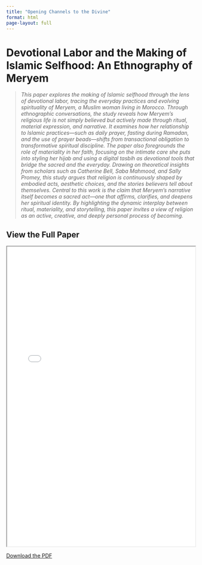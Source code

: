 ```yaml
---
title: "Opening Channels to the Divine"
format: html
page-layout: full
---
```


# Devotional Labor and the Making of Islamic Selfhood: An Ethnography of Meryem

> *This paper explores the making of Islamic selfhood through the lens of devotional labor, tracing the everyday practices and evolving spirituality of Meryem, a Muslim woman living in Morocco. Through ethnographic conversations, the study reveals how Meryem’s religious life is not simply believed but actively made through ritual, material expression, and narrative. It examines how her relationship to Islamic practices—such as daily prayer, fasting during Ramadan, and the use of prayer beads—shifts from transactional obligation to transformative spiritual discipline. The paper also foregrounds the role of materiality in her faith, focusing on the intimate care she puts into styling her hijab and using a digital tasbih as devotional tools that bridge the sacred and the everyday. Drawing on theoretical insights from scholars such as Catherine Bell, Saba Mahmood, and Sally Promey, this study argues that religion is continuously shaped by embodied acts, aesthetic choices, and the stories believers tell about themselves. Central to this work is the claim that Meryem’s narrative itself becomes a sacred act—one that affirms, clarifies, and deepens her spiritual identity. By highlighting the dynamic interplay between ritual, materiality, and storytelling, this paper invites a view of religion as an active, creative, and deeply personal process of becoming.*


## View the Full Paper

<!-- Use iframe to embed PDF within page -->
<iframe src="meryem-paper.pdf" width="100%" height="800px"></iframe>

[Download the PDF](meryem-paper.pdf)
